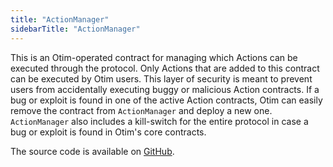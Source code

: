```yaml
---
title: "ActionManager"
sidebarTitle: "ActionManager"
---
```


This is an Otim-operated contract for managing which Actions can be executed through the protocol. Only Actions that are added to this contract can be executed by Otim users. This layer of security is meant to prevent users from accidentally executing buggy or malicious Action contracts. If a bug or exploit is found in one of the active Action contracts, Otim can easily remove the contract from `ActionManager` and deploy a new one. `ActionManager` also includes a kill-switch for the entire protocol in case a bug or exploit is found in Otim's core contracts.

The source code is available on [GitHub](TODO).